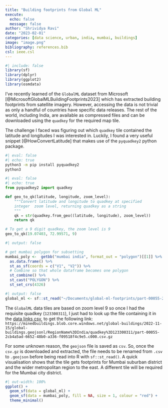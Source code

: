 ```yaml
---
title: "Building footprints from Global ML"
execute:
  echo: false
  message: false
author: "Shrividya Ravi"
date: "2023-02-01"
categories: [data science, urban, india, mumbai, buildings]
image: "image.png"
bibliography: references.bib
csl: ieee.csl
---
```


```r
#| include: false
library(sf)
library(dplyr)
library(ggplot2)
library(osmdata)
```

I've recently learned of the `GlobalML` dataset from Microsoft [@MicrosoftGlobalMLBuildingFootprints2023] which has extracted building footprints from satellite imagery. However, accessing the data is not trivial as only a handful of countries have specific data releases. The rest of the world, including India, are available as compressed files and can be downloaded using the `quadkey` for the required map tile.

The challenge I faced was figuring out which `quadkey` tile contained the latitude and longitudes I was interested in. Luckily, I found a very useful snippet [@HowConvertLatitude] that makes use of the `pyquadkey2` python package.

```bash
#| eval: false
#| echo: true
python3 -m pip install pyquadkey2
python3
```

```python
#| eval: false
#| echo: true
from pyquadkey2 import quadkey

def geo_to_qk(latitude, longitude, zoom_level):
    """Convert latitude and longitude to quadkey at specified
    integer  zoom level, returning quadkey as a string
    """
    qk = str(quadkey.from_geo((latitude, longitude), zoom_level))
    return qk

# To get a 9 digit quadkey, the zoom level is 9
geo_to_qk(19.07403, 72.99571, 9)
```

```r
#| output: false

# get mumbai polygon for subsetting
mumbai_poly <-  getbb("mumbai india", format_out = "polygon")[[1]] %>% 
  as.data.frame() %>%
  st_as_sf(coords = c("V1", "V2")) %>% 
  # Combine so that whole dataframe becomes one polygon
  st_combine() %>% 
  st_cast("POLYGON") %>% 
  st_set_crs(4326) 
```

```r
#| output: false
global_ml <- sf::st_read("~/Documents/global-ml-footprints/part-00055-2cb4a5ad-6652-48b0-a336-f09518f4c9e5.c000.geojson")
```

The `GlobalML` data tiles are based on zoom level 9 so once I had the requisite quadkey (`123300311`), I just had to look up the file containing it in the [data links csv](https://minedbuildings.blob.core.windows.net/global-buildings/dataset-links.csv), to get the following link: `https://minedbuildings.blob.core.windows.net/global-buildings/2022-11-15/global-buildings.geojsonl/RegionName%3DIndia/quadkey%3D123300311/part-00055-2cb4a5ad-6652-48b0-a336-f09518f4c9e5.c000.csv.gz`

For some unknown reason, the `geojson` file is saved as `csv`. So, once the `csv.gz` is downloaded and extracted, the file needs to be renamed from `.csv` to `.geojson` before being read into R with `sf::st_read()`. A quick visualisation shows that the tile gets footprints for Mumbai suburban district and the wider metropolitan region to the east. A different tile will be required for the Mumbai city district.

```r
#| out-width: 100%
ggplot() + 
  geom_sf(data = global_ml) + 
  geom_sf(data = mumbai_poly, fill = NA, size = 1, colour = "red") + 
  theme_minimal()
```
